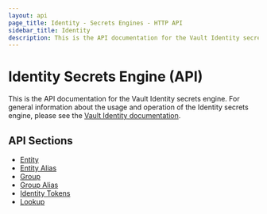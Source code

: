 ```yaml
---
layout: api
page_title: Identity - Secrets Engines - HTTP API
sidebar_title: Identity
description: This is the API documentation for the Vault Identity secrets engine.
---
```


# Identity Secrets Engine (API)

This is the API documentation for the Vault Identity secrets engine. For general
information about the usage and operation of the Identity secrets engine, please
see the [Vault Identity documentation](/docs/secrets/identity).

## API Sections

- [Entity](entity.html)
- [Entity Alias](entity-alias.html)
- [Group](group.html)
- [Group Alias](group-alias.html)
- [Identity Tokens](tokens.html)
- [Lookup](lookup.html)
